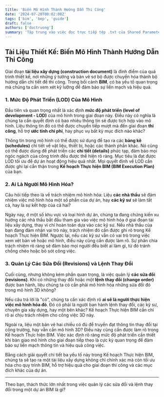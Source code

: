 ```yaml
---
title: 'Biến Mô Hình Thành Hướng Dẫn Thi Công'
date: '2024-07-20T00:02:08Z'
tags: ['bim', 'bep', 'guide']
draft: false
authors: ['ductruong']
summary: 'Tập trung vào việc đọc trực tiếp tệp .txt của Shared Parameter để lấy GUID'
---
```


## Tài Liệu Thiết Kế: Biến Mô Hình Thành Hướng Dẫn Thi Công

Giai đoạn **tài liệu xây dựng (construction document)** là đỉnh điểm của quá trình thiết kế, nơi những ý tưởng và bản vẽ sơ bộ được chuyển hóa thành bộ hướng dẫn chi tiết để thi công. Trong bối cảnh **BIM**, có ba yếu tố quan trọng mà chúng ta cần xem xét kỹ lưỡng để đảm bảo sự liền mạch và hiệu quả.

### 1. Mức Độ Phát Triển (LOD) Của Mô Hình

Đầu tiên và quan trọng nhất là xác định **mức độ phát triển (level of development - LOD)** của mô hình trong giai đoạn này. Điều này có nghĩa là chúng ta cần quyết định có bao nhiêu thông tin sẽ được tích hợp vào mô hình. Liệu thông tin đó có thể được chuyển tiếp mượt mà đến giai đoạn **thi công**, hỗ trợ **ước tính chi phí**, hay phục vụ bất kỳ mục đích nào khác?

Thông tin trong mô hình có thể được sử dụng để tạo ra các **bảng kê (schedules)** chi tiết về vật liệu, thiết bị, hoặc các thành phần khác. Nó cũng có thể được dùng để phát triển các **chi tiết (details)** phức tạp, đảm bảo mọi ngóc ngách của công trình đều được thể hiện rõ ràng. Mục tiêu là đạt được LOD tối ưu để dự án hoạt động hiệu quả nhất. Mọi quyết định về LOD cần được ghi lại cẩn thận trong **Kế hoạch Thực hiện BIM (BIM Execution Plan)** của bạn.

### 2. Ai Là Người Mô Hình Hóa?

Câu hỏi tiếp theo là về trách nhiệm mô hình hóa: Liệu **các nhà thầu** sẽ đảm nhiệm việc mô hình hóa một số phần của dự án, hay **các kỹ sư** sẽ làm tất cả, hay là sự kết hợp của cả hai?

Ngày nay, ở một số khu vực và loại hình dự án, chúng ta đang chứng kiến xu hướng các nhà thầu bắt đầu tham gia vào việc mô hình hóa ở giai đoạn tài liệu xây dựng, thay vì chỉ hoàn toàn dựa vào các kỹ sư. Nếu nhà thầu của bạn đang đảm nhận vai trò này, trách nhiệm đó cần được ghi rõ trong Kế hoạch Thực hiện BIM. Ngược lại, nếu các kỹ sư vẫn có vai trò trong việc xem xét bản vẽ hoặc mô hình, điều này cũng cần được làm rõ. Sự phân chia trách nhiệm rõ ràng sẽ đảm bảo mọi người đều biết ai làm gì, từ đó tránh chồng chéo hoặc bỏ sót công việc.

### 3. Quản Lý Các Sửa Đổi (Revisions) và Lệnh Thay Đổi

Cuối cùng, nhưng không kém phần quan trọng, là việc quản lý **các sửa đổi (revisions)**. Khi có những thay đổi hoặc một **lệnh thay đổi (change order)** được ban hành, liệu chúng ta có cần phải mô hình hóa những sửa đổi đó trong mô hình 3D không?

Nếu câu trả lời là "có", chúng ta cần xác định rõ **ai sẽ là người thực hiện việc mô hình hóa đó**. Đó có phải là người ban hành lệnh thay đổi, các kỹ sư, chuyên gia xây dựng, hay một bên khác? Kế hoạch Thực hiện BIM cần chỉ rõ ai chịu trách nhiệm cho công việc 3D này.

Ngoài ra, liệu một bản vẽ hai chiều có đủ để truyền đạt thông tin thay đổi tại công trường, hay vẫn cần mô hình 3D? Điều này cũng cần được làm rõ trong Kế hoạch Thực hiện BIM. Việc xác định rõ ràng mức độ phát triển cần thiết khi bàn giao mô hình cho giai đoạn tiếp theo là cực kỳ quan trọng để đảm bảo sự liền mạch thông tin và hiệu quả công việc.

Bằng cách giải quyết chi tiết ba yếu tố này trong Kế hoạch Thực hiện BIM, chúng ta sẽ tạo ra một tài liệu xây dựng không chỉ chính xác mà còn tối ưu hóa cho quy trình BIM, hỗ trợ hiệu quả cho giai đoạn thi công và các mục đích khác của dự án.

---

Theo bạn, thách thức lớn nhất trong việc quản lý các sửa đổi và lệnh thay đổi trong một dự án BIM là gì?
